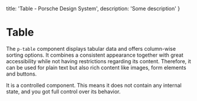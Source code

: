 
  title: 'Table - Porsche Design System',
  description: 'Some description'
}

# Table <ComponentStatus tagName="p-table"></ComponentStatus>

The `p-table` component displays tabular data and offers column-wise sorting options.
It combines a consistent appearance together with great accessibility while not having restrictions regarding its
content. Therefore, it can be used for plain text but also rich content like images, form elements and buttons.

It is a controlled component. This means it does not contain any internal state, and you got full control over its
behavior.

<Configurator tagName="p-table" story={tableStory} />

